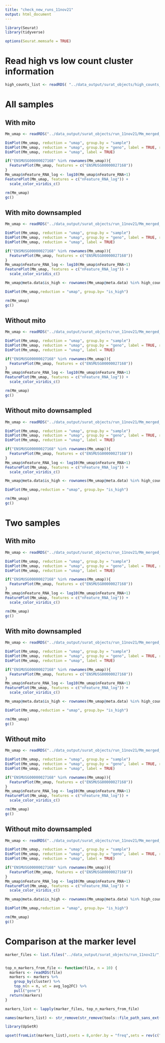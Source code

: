 ```yaml
---
title: "check_new_runs_11nov21"
output: html_document
---
```


```r

library(Seurat)
library(tidyverse)

options(Seurat.memsafe = TRUE)

```



# Read high vs low count cluster information
```r
high_counts_list <- readRDS( "../data_output/surat_objects/high_counts_list_11nov21.rds")

```

# All samples

## With mito 
```r
Mm_umap <- readRDS("../data_output/surat_objects/run_11nov21/Mm_merged_mito_integrated.rds")
```

```r
DimPlot(Mm_umap, reduction = "umap", group.by = "sample")
DimPlot(Mm_umap, reduction = "umap", group.by = "geno", label = TRUE, repel = TRUE)
DimPlot(Mm_umap, reduction = "umap", label = TRUE)
```

```r
if("ENSMUSG00000027168" %in% rownames(Mm_umap)){
  FeaturePlot(Mm_umap, features = c("ENSMUSG00000027168"))
}
Mm_umap$nFeature_RNA_log <- log10(Mm_umap$nFeature_RNA+1)
FeaturePlot(Mm_umap, features = c("nFeature_RNA_log")) +
  scale_color_viridis_c()

```


```r
rm(Mm_umap)
gc()
```

## With mito downsampled
```r
Mm_umap <- readRDS("../data_output/surat_objects/run_11nov21/Mm_merged_mito_downsample_integrated.rds")
```

```r
DimPlot(Mm_umap, reduction = "umap", group.by = "sample")
DimPlot(Mm_umap, reduction = "umap", group.by = "geno", label = TRUE, repel = TRUE)
DimPlot(Mm_umap, reduction = "umap", label = TRUE)
```

```r
if("ENSMUSG00000027168" %in% rownames(Mm_umap)){
  FeaturePlot(Mm_umap, features = c("ENSMUSG00000027168"))
}
Mm_umap$nFeature_RNA_log <- log10(Mm_umap$nFeature_RNA+1)
FeaturePlot(Mm_umap, features = c("nFeature_RNA_log")) +
  scale_color_viridis_c()

```

```r
Mm_umap@meta.data$is_high <- rownames(Mm_umap@meta.data) %in% high_counts_list$Mm_merged_mito_integrated.rds

DimPlot(Mm_umap,reduction = "umap", group.by= "is_high")

```


```r
rm(Mm_umap)
gc()
```
## Without mito 

```r
Mm_umap <- readRDS("../data_output/surat_objects/run_11nov21/Mm_merged_mito_mito_integrated.rds")
```

```r
DimPlot(Mm_umap, reduction = "umap", group.by = "sample")
DimPlot(Mm_umap, reduction = "umap", group.by = "geno", label = TRUE, repel = TRUE)
DimPlot(Mm_umap, reduction = "umap", label = TRUE)
```

```r
if("ENSMUSG00000027168" %in% rownames(Mm_umap)){
  FeaturePlot(Mm_umap, features = c("ENSMUSG00000027168"))
}
Mm_umap$nFeature_RNA_log <- log10(Mm_umap$nFeature_RNA+1)
FeaturePlot(Mm_umap, features = c("nFeature_RNA_log")) +
  scale_color_viridis_c()

```

```r
rm(Mm_umap)
gc()
```
## Without mito downsampled

```r
Mm_umap <- readRDS("../data_output/surat_objects/run_11nov21/Mm_merged_mito_mito_downsample_integrated.rds")
```

```r
DimPlot(Mm_umap, reduction = "umap", group.by = "sample")
DimPlot(Mm_umap, reduction = "umap", group.by = "geno", label = TRUE, repel = TRUE)
DimPlot(Mm_umap, reduction = "umap", label = TRUE)
```

```r
if("ENSMUSG00000027168" %in% rownames(Mm_umap)){
  FeaturePlot(Mm_umap, features = c("ENSMUSG00000027168"))
}
Mm_umap$nFeature_RNA_log <- log10(Mm_umap$nFeature_RNA+1)
FeaturePlot(Mm_umap, features = c("nFeature_RNA_log")) +
  scale_color_viridis_c()

```

```r
Mm_umap@meta.data$is_high <- rownames(Mm_umap@meta.data) %in% high_counts_list$Mm_merged_mito_mito_integrated.rds

DimPlot(Mm_umap,reduction = "umap", group.by= "is_high")

```


```r
rm(Mm_umap)
gc()
```


# Two samples

## With mito 
```r
Mm_umap <- readRDS("../data_output/surat_objects/run_11nov21/Mm_merged_mito_subset_integrated.rds")
```

```r
DimPlot(Mm_umap, reduction = "umap", group.by = "sample")
DimPlot(Mm_umap, reduction = "umap", group.by = "geno", label = TRUE, repel = TRUE)
DimPlot(Mm_umap, reduction = "umap", label = TRUE)
```

```r
if("ENSMUSG00000027168" %in% rownames(Mm_umap)){
  FeaturePlot(Mm_umap, features = c("ENSMUSG00000027168"))
}
Mm_umap$nFeature_RNA_log <- log10(Mm_umap$nFeature_RNA+1)
FeaturePlot(Mm_umap, features = c("nFeature_RNA_log")) +
  scale_color_viridis_c()

```

```r
rm(Mm_umap)
gc()
```
## With mito downsampled


```r
Mm_umap <- readRDS("../data_output/surat_objects/run_11nov21/Mm_merged_mito_subset_downsample_integrated.rds")
```

```r
DimPlot(Mm_umap, reduction = "umap", group.by = "sample")
DimPlot(Mm_umap, reduction = "umap", group.by = "geno", label = TRUE, repel = TRUE)
DimPlot(Mm_umap, reduction = "umap", label = TRUE)
```

```r
if("ENSMUSG00000027168" %in% rownames(Mm_umap)){
  FeaturePlot(Mm_umap, features = c("ENSMUSG00000027168"))
}
Mm_umap$nFeature_RNA_log <- log10(Mm_umap$nFeature_RNA+1)
FeaturePlot(Mm_umap, features = c("nFeature_RNA_log")) +
  scale_color_viridis_c()

```

```r
Mm_umap@meta.data$is_high <- rownames(Mm_umap@meta.data) %in% high_counts_list$Mm_merged_mito_subset_integrated.rds

DimPlot(Mm_umap,reduction = "umap", group.by= "is_high")

```

```r
rm(Mm_umap)
gc()
```
## Without mito 



```r
Mm_umap <- readRDS("../data_output/surat_objects/run_11nov21/Mm_merged_mito_subset_mito_integrated.rds")
```

```r
DimPlot(Mm_umap, reduction = "umap", group.by = "sample")
DimPlot(Mm_umap, reduction = "umap", group.by = "geno", label = TRUE, repel = TRUE)
DimPlot(Mm_umap, reduction = "umap", label = TRUE)
```

```r
if("ENSMUSG00000027168" %in% rownames(Mm_umap)){
  FeaturePlot(Mm_umap, features = c("ENSMUSG00000027168"))
}
Mm_umap$nFeature_RNA_log <- log10(Mm_umap$nFeature_RNA+1)
FeaturePlot(Mm_umap, features = c("nFeature_RNA_log")) +
  scale_color_viridis_c()

```



```r
rm(Mm_umap)
gc()
```
## Without mito downsampled

```r
Mm_umap <- readRDS("../data_output/surat_objects/run_11nov21/Mm_merged_mito_subset_mito_downsample_integrated.rds")
```

```r
DimPlot(Mm_umap, reduction = "umap", group.by = "sample")
DimPlot(Mm_umap, reduction = "umap", group.by = "geno", label = TRUE, repel = TRUE)
DimPlot(Mm_umap, reduction = "umap", label = TRUE)
```

```r
if("ENSMUSG00000027168" %in% rownames(Mm_umap)){
  FeaturePlot(Mm_umap, features = c("ENSMUSG00000027168"))
}
Mm_umap$nFeature_RNA_log <- log10(Mm_umap$nFeature_RNA+1)
FeaturePlot(Mm_umap, features = c("nFeature_RNA_log")) +
  scale_color_viridis_c()

```

```r
Mm_umap@meta.data$is_high <- rownames(Mm_umap@meta.data) %in% high_counts_list$Mm_merged_mito_subset_mito_integrated.rds

DimPlot(Mm_umap,reduction = "umap", group.by= "is_high")

```

```r
rm(Mm_umap)
gc()
```

# Comparison at the marker level
```r
marker_files <- list.files("../data_output/surat_objects/run_11nov21/",pattern = "markers", full.names = TRUE)


top_n_markers_from_file <- function(file, n = 10) {
  markers <- readRDS(file)
  markers <- markers %>%
    group_by(cluster) %>% 
    top_n(n = n, wt = avg_log2FC) %>%
    pull("gene")
  return(markers)
}

markers_list <- lapply(marker_files, top_n_markers_from_file)

names(markers_list) <- str_remove(str_remove(tools::file_path_sans_ext(basename(marker_files)),"Mm_merged_mito_"),"_integrated_markers")
```


```r
library(UpSetR)

upset(fromList(markers_list),nsets = 8,order.by = "freq",sets = rev(c("downsample","mito","mito_downsample","subset","subset_downsample","subset_mito","subset_mito_downsample")),keep.order = TRUE)
```


